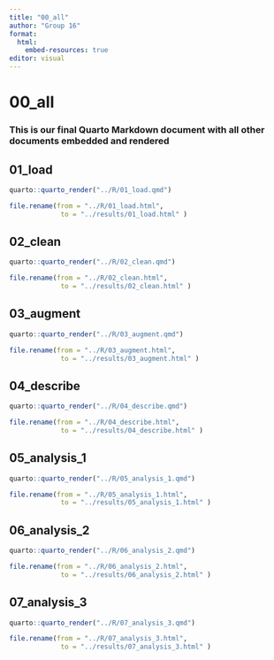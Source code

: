 ```yaml
---
title: "00_all"
author: "Group 16"
format:
  html:
    embed-resources: true
editor: visual
---
```


# 00_all

### This is our final Quarto Markdown document with all other documents embedded and rendered

## 01_load

```r
quarto::quarto_render("../R/01_load.qmd")

file.rename(from = "../R/01_load.html",
             to = "../results/01_load.html" )
```

## 02_clean

```r
quarto::quarto_render("../R/02_clean.qmd")

file.rename(from = "../R/02_clean.html",
             to = "../results/02_clean.html" )
```

## 03_augment

```r
quarto::quarto_render("../R/03_augment.qmd")

file.rename(from = "../R/03_augment.html",
             to = "../results/03_augment.html" )
```

## 04_describe

```r
quarto::quarto_render("../R/04_describe.qmd")

file.rename(from = "../R/04_describe.html",
             to = "../results/04_describe.html" )
```

## 05_analysis_1

```r
quarto::quarto_render("../R/05_analysis_1.qmd")

file.rename(from = "../R/05_analysis_1.html",
             to = "../results/05_analysis_1.html" )
```

## 06_analysis_2

```r
quarto::quarto_render("../R/06_analysis_2.qmd")

file.rename(from = "../R/06_analysis_2.html",
             to = "../results/06_analysis_2.html" )
```

## 07_analysis_3

```r
quarto::quarto_render("../R/07_analysis_3.qmd")

file.rename(from = "../R/07_analysis_3.html",
             to = "../results/07_analysis_3.html" )
```
